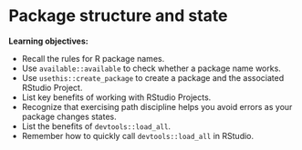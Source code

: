 # Package structure and state

:::LO
**Learning objectives:**

* Recall the rules for R package names.
* Use `available::available` to check whether a package name works.
* Use `usethis::create_package` to create a package and the associated RStudio Project.
* List key benefits of working with RStudio Projects.
* Recognize that exercising path discipline helps you avoid errors as your 
package changes states.
* List the benefits of `devtools::load_all`.
* Remember how to quickly call `devtools::load_all` in RStudio.
:::
